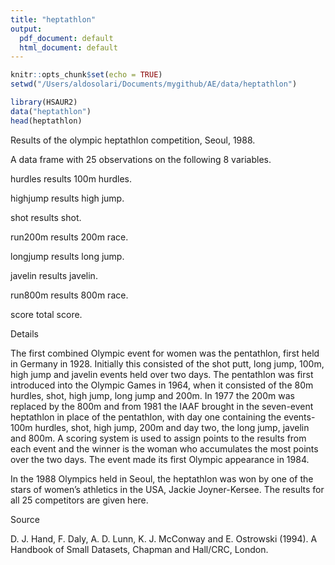 ```yaml
---
title: "heptathlon"
output:
  pdf_document: default
  html_document: default
---
```


```r
knitr::opts_chunk$set(echo = TRUE)
setwd("/Users/aldosolari/Documents/mygithub/AE/data/heptathlon")
```

```r
library(HSAUR2)
data("heptathlon")
head(heptathlon)
```

Results of the olympic heptathlon competition, Seoul, 1988.

A data frame with 25 observations on the following 8 variables.

hurdles
results 100m hurdles.

highjump
results high jump.

shot
results shot.

run200m
results 200m race.

longjump
results long jump.

javelin
results javelin.

run800m
results 800m race.

score
total score.

Details

The first combined Olympic event for women was the pentathlon, first held in Germany in 1928. Initially this consisted of the shot putt, long jump, 100m, high jump and javelin events held over two days. The pentathlon was first introduced into the Olympic Games in 1964, when it consisted of the 80m hurdles, shot, high jump, long jump and 200m. In 1977 the 200m was replaced by the 800m and from 1981 the IAAF brought in the seven-event heptathlon in place of the pentathlon, with day one containing the events-100m hurdles, shot, high jump, 200m and day two, the long jump, javelin and 800m. A scoring system is used to assign points to the results from each event and the winner is the woman who accumulates the most points over the two days. The event made its first Olympic appearance in 1984.

In the 1988 Olympics held in Seoul, the heptathlon was won by one of the stars of women's athletics in the USA, Jackie Joyner-Kersee. The results for all 25 competitors are given here.

Source

D. J. Hand, F. Daly, A. D. Lunn, K. J. McConway and E. Ostrowski (1994). A Handbook of Small Datasets, Chapman and Hall/CRC, London.